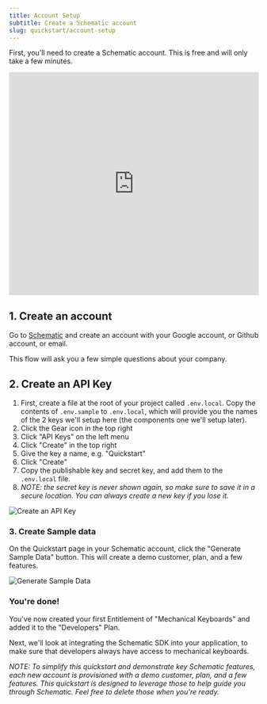 ```yaml
---
title: Account Setup
subtitle: Create a Schematic account
slug: quickstart/account-setup
---
```


First, you'll need to create a Schematic account. This is free and will only take a few minutes. 

<iframe
  width="100%"
  height="450px"
  src="https://www.youtube.com/embed/30V1OTAVM00?si=wIuW3daxBJoyx2oU"
  frameborder="0"
  allow="accelerometer; autoplay; clipboard-write; encrypted-media; gyroscope; picture-in-picture; web-share"
  referrerpolicy="strict-origin-when-cross-origin"
  allowfullscreen
></iframe>

## 1. Create an account

Go to [Schematic](https://app.schematichq.com/sign-in) and create an account with your Google account, or Github account, or email.

This flow will ask you a few simple questions about your company.

## 2. Create an API Key

1. First, create a file at the root of your project called `.env.local`. Copy the contents of `.env.sample` to `.env.local`, which will provide you the names of the 2 keys we'll setup here (the components one we'll setup later).
2. Click the Gear icon in the top right
3. Click "API Keys" on the left menu
4. Click "Create" in the top right
5. Give the key a name, e.g. "Quickstart"
6. Click "Create"
7. Copy the publishable key and secret key, and add them to the `.env.local` file. 
8. *NOTE: the secret key is never shown again, so make sure to save it in a secure location. You can always create a new key if you lose it.*

![Create an API Key](../../assets/images/quickstart/quickstart-account-setup-api-key.png)

### 3. Create Sample data

On the Quickstart page in your Schematic account, click the "Generate Sample Data" button. This will create a demo customer, plan, and a few features.

![Generate Sample Data](../../assets/images/quickstart/quickstart-account-setup-sample-data.png)

### You're done!

You've now created your first Entitlement of "Mechanical Keyboards" and added it to the "Developers" Plan.

Next, we'll look at integrating the Schematic SDK into your application, to make sure that developers always have access to mechanical keyboards.


*NOTE: To simplify this quickstart and demonstrate key Schematic features, each new account is provisioned with a demo customer, plan, and a few features. This quickstart is designed to leverage those to help guide you through Schematic. Feel free to delete those when you're ready.*